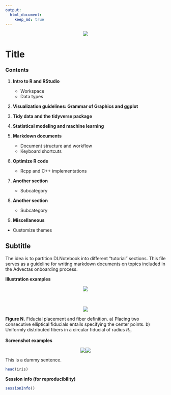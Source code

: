 ```yaml
---
output: 
  html_document: 
    keep_md: true
---
```


<center><img src="r_tut_series.png" /></center>

# Title

### Contents

1. <b>Intro to R and RStudio</b>
    * Workspace
    * Data types

2. <b>Visualization guidelines: Grammar of Graphics and ggplot</b>

3. <b>Tidy data and the tidyverse package</b>

4. <b>Statistical modeling and machine learning</b>

5. <b>Markdown documents</b>
    * Document structure and workflow
    * Keyboard shortcuts

6. <b>Optimize R code</b>
    * Rcpp and C++ implementations

6. <b>Another section</b>
    * Subcategory
    
6. <b>Another section</b>
    * Subcategory

7. <b>Miscellaneous</b>
* Customize themes

## Subtitle
The idea is to partition DLNotebook into different "tutorial" sections. This file serves as a guideline for writing markdown documents on topics included in the Advectas onboarding process.

<b>Illustration examples</b>

<center><img src="cnn.png" /></center>
<br>
<br>
<p align="center"><img align="center" img src="illustration_test.jpg" /></p>

<b>Figure N.</b> Fiducial placement and fiber definition. a) Placing two consecutive elliptical fiducials entails specifying the center points. b) Uniformly distributed fibers in a circular fiducial of radius $R_1$.

<b>Screenshot examples</b>

<center><img src="screen1.png" /><img src="screen1-dark.png" /></center>

This is a dummy sentence.
```r
head(iris)
```

<b>Session info (for reproducibility)</b>
```r
sessionInfo()
```

